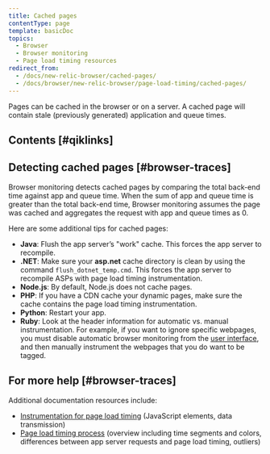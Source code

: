 ```yaml
---
title: Cached pages
contentType: page
template: basicDoc
topics:
  - Browser
  - Browser monitoring
  - Page load timing resources
redirect_from:
  - /docs/new-relic-browser/cached-pages/
  - /docs/browser/new-relic-browser/page-load-timing/cached-pages/
---
```


Pages can be cached in the browser or on a server. A cached page will contain stale (previously generated) application and queue times.

## Contents [#qiklinks]

## Detecting cached pages [#browser-traces]

Browser monitoring detects cached pages by comparing the total back-end time against app and queue time. When the sum of app and queue time is greater than the total back-end time, Browser monitoring assumes the page was cached and aggregates the request with app and queue times as 0.

Here are some additional tips for cached pages:

* **Java**: Flush the app server’s "work" cache. This forces the app server to recompile.
* **.NET**: Make sure your **asp.net** cache directory is clean by using the command `flush_dotnet_temp.cmd`. This forces the app server to recompile ASPs with page load timing instrumentation.
* **Node.js**: By default, Node.js does not cache pages.
* **PHP**: If you have a CDN cache your dynamic pages, make sure the cache contains the page load timing instrumentation.
* **Python**: Restart your app.
* **Ruby**: Look at the header information for automatic vs. manual instrumentation. For example, if you want to ignore specific webpages, you must disable automatic browser monitoring from the [user interface](/docs/browser/new-relic-browser/getting-started/browser-settings), and then manually instrument the webpages that you do want to be tagged.

## For more help [#browser-traces]

Additional documentation resources include:

* [Instrumentation for page load timing](/docs/browser/new-relic-browser/page-load-timing/instrumentation-page-load-timing) (JavaScript elements, data transmission)
* [Page load timing process](/docs/browser/new-relic-browser/page-load-timing/page-load-timing-process) (overview including time segments and colors, differences between app server requests and page load timing, outliers)
